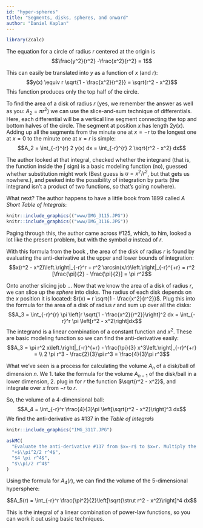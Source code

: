 ```yaml
---
id: "hyper-spheres"
title: "Segments, disks, spheres, and onward"
author: "Daniel Kaplan"
---
```


```r
library(Zcalc)
```

The equation for a circle of radius $r$ centered at the origin is $$\frac{y^2}{r^2} -\frac{x^2}{r^2} = 1$$

This can easily be translated into $y$ as a function of $x$ (and $r$): $$y(x) \equiv r \sqrt{1 - \frac{x^2}{r^2}} = \sqrt{r^2 - x^2}$$ This function produces only the top half of the circle. 

To find the area of a disk of radius $r$ (yes, we remember the answer as well as you: $A_2 = \pi r^2$) we can use the slice-and-sum technique of differentials. Here, each differential will be a vertical line segment connecting the top and bottom halves of the circle. The segment at position $x$ has length $2 y(x)$. Adding up all the segments from the minute one at $x=-r$ to the longest one at $x=0$ to the minute one at $x=r$ is simple:
$$A_2 = \int_{-r}^{r} 2 y(x) dx = \int_{-r}^{r} 2 \sqrt{r^2 - x^2} dx$$

The author looked at that integral, checked whether the integrand (that is, the function inside the $\int$ sign) is a basic modeling function (no), guessed whether substitution might work (Best guess is $u = x^2/r^2$, but that gets us nowhere.), and peeked into the possibility of integration by parts (the integrand isn't a product of two functions, so that's going nowhere).

What next? The author happens to have a little book from 1899 called *A Short Table of Integrals*:

```r
knitr::include_graphics(("www/IMG_3115.JPG"))
knitr::include_graphics(("www/IMG_3116.JPG"))
```

Paging through this, the author came across #125, which, to him, looked a lot like the present problem, but with the symbol $a$ instead of $r$. 

With this formula from the book , the area of the disk of radius $r$ is found by evaluating the anti-derivative at the upper and lower bounds of integration:
$$x(r^2 - x^2)\left.\right|_{-r}^r + r^2 \arcsin(x/r)\left.\right|_{-r}^{+r} = 
r^2 [\frac{\pi}{2} - \frac{\pi}{2}] = \pi r^2$$

Onto another slicing job ... Now that we know the area of a disk of radius $r$, we can slice up the *sphere* into disks. The radius of each disk depends on the $x$ position it is located: $r(x) = r \sqrt{1 - \frac{x^2}{r^2}}$. Plug this into the formula for the area of a disk of radius $r$ and sum up over all the disks:
$$A_3 = \int_{-r}^{r} \pi \left[r \sqrt{1 - \frac{x^2}{r^2}}\right]^2 dx =
\int_{-r}^r \pi \left[r^2 - x^2\right]dx$$
The integrand is a linear combination of a constant function and $x^2$. These are basic modeling function so we can find the anti-derivative easily:
$$A_3 = \pi r^2 x\left.\right|_{-r}^{+r} - \frac{\pi}{3} x^3\left.\right|_{-r}^{+r} = \\
2 \pi r^3 - \frac{2}{3}\pi r^3 = \frac{4}{3}\pi r^3$$

What we've seen is a process for calculating the volume $A_n$ of a disk/ball of dimension $n$. We 
1. take the formula for the volume $A_{n-1}$ of the disk/ball in a lower dimension, 
2. plug in for $r$ the function $\sqrt{r^2 - x^2}$, and integrate over $x$ from $-r$ to $r$.

So, the volume of a 4-dimensional ball:
$$A_4 = \int_{-r}^r \frac{4}{3}\pi \left[\sqrt{r^2 - x^2}\right]^3 dx$$
We find the anti-derivative as #137 in the *Table of Integrals*

```r
knitr::include_graphics("IMG_3117.JPG")
```

```r
askMC(
  "Evaluate the anti-derivative #137 from $x=-r$ to $x=r. Multiply the result by $4/3$ in order to find the formula for $A_4(r)$. What is it?",
  "+$\\pi^2/2 r^4$",
  "$4 \pi r^4$",
  "$\\pi/2 r^4$"
)
```

Using the formula for $A_4(r)$, we can find the volume of the 5-dimensional hypersphere:

$$A_5(r) = \int_{-r}^r \frac{\pi^2}{2}\left[\sqrt{\strut r^2 - x^2}\right]^4 dx$$

This is the integral of a linear combination of power-law functions, so you can work it out using basic techniques.

